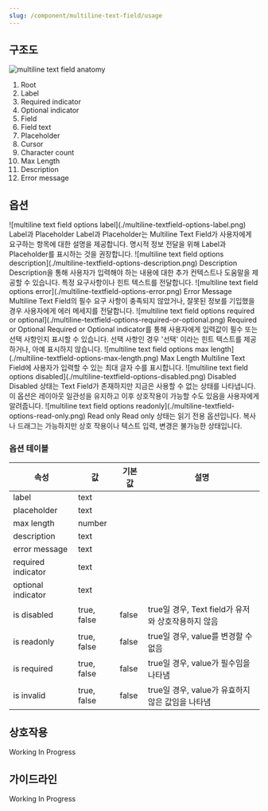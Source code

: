 ```yaml
---
slug: /component/multiline-text-field/usage
---
```


## 구조도

<Anatomy>![multiline text field anatomy](./anatomy.png)</Anatomy>

1. Root
2. Label
3. Required indicator
4. Optional indicator
5. Field
6. Field text
7. Placeholder
8. Cursor
9. Character count
10. Max Length
11. Description
12. Error message

## 옵션

<HalfCard>
  <HalfCardImageCell>
    ![multiline text field options
    label](./multiline-textfield-options-label.png)
  </HalfCardImageCell>
  <HalfCardDescriptionCell>
    <HalfCardDescriptionTitle>Label과 Placeholder</HalfCardDescriptionTitle>
    <HalfCardDescription>
      Label과 Placeholder는 Multiline Text Field가 사용자에게 요구하는 항목에
      대한 설명을 제공합니다. 명시적 정보 전달을 위해 Label과 Placeholder를
      표시하는 것을 권장합니다.
    </HalfCardDescription>
  </HalfCardDescriptionCell>
</HalfCard>

<HalfCard>
  <HalfCardImageCell>
    ![multiline text field options
    description](./multiline-textfield-options-description.png)
  </HalfCardImageCell>
  <HalfCardDescriptionCell>
    <HalfCardDescriptionTitle>Description</HalfCardDescriptionTitle>
    <HalfCardDescription>
      Description을 통해 사용자가 입력해야 하는 내용에 대한 추가 컨텍스트나
      도움말을 제공할 수 있습니다. 특정 요구사항이나 힌트 텍스트를 전달합니다.
    </HalfCardDescription>
  </HalfCardDescriptionCell>
</HalfCard>

<HalfCard>
  <HalfCardImageCell>
    ![multiline text field options
    error](./multiline-textfield-options-error.png)
  </HalfCardImageCell>
  <HalfCardDescriptionCell>
    <HalfCardDescriptionTitle>Error Message</HalfCardDescriptionTitle>
    <HalfCardDescription>
      Multiline Text Field의 필수 요구 사항이 충족되지 않았거나, 잘못된 정보를
      기입했을 경우 사용자에게 에러 메세지를 전달합니다.
    </HalfCardDescription>
  </HalfCardDescriptionCell>
</HalfCard>

<HalfCard>
  <HalfCardImageCell>
    ![multiline text field options required or
    optional](./multiline-textfield-options-required-or-optional.png)
  </HalfCardImageCell>
  <HalfCardDescriptionCell>
    <HalfCardDescriptionTitle>Required or Optional</HalfCardDescriptionTitle>
    <HalfCardDescription>
      Required or Optional indicator를 통해 사용자에게 입력값이 필수 또는 선택
      사항인지 표시할 수 있습니다. 선택 사항인 경우 '선택' 이라는 힌트 텍스트를
      제공하거나, 아예 표시하지 않습니다.
    </HalfCardDescription>
  </HalfCardDescriptionCell>
</HalfCard>

<HalfCard>
  <HalfCardImageCell>
    ![multiline text field options max
    length](./multiline-textfield-options-max-length.png)
  </HalfCardImageCell>
  <HalfCardDescriptionCell>
    <HalfCardDescriptionTitle>Max Length</HalfCardDescriptionTitle>
    <HalfCardDescription>
      Multiline Text Field에 사용자가 입력할 수 있는 최대 글자 수를 표시합니다.
    </HalfCardDescription>
  </HalfCardDescriptionCell>
</HalfCard>

<HalfCard>
  <HalfCardImageCell>
    ![multiline text field options
    disabled](./multiline-textfield-options-disabled.png)
  </HalfCardImageCell>
  <HalfCardDescriptionCell>
    <HalfCardDescriptionTitle>Disabled</HalfCardDescriptionTitle>
    <HalfCardDescription>
      Disabled 상태는 Text Field가 존재하지만 지금은 사용할 수 없는 상태를
      나타냅니다. 이 옵션은 레이아웃 일관성을 유지하고 이후 상호작용이 가능할
      수도 있음을 사용자에게 알려줍니다.
    </HalfCardDescription>
  </HalfCardDescriptionCell>
</HalfCard>

<HalfCard>
  <HalfCardImageCell>
    ![multiline text field options
    readonly](./multiline-textfield-options-read-only.png)
  </HalfCardImageCell>
  <HalfCardDescriptionCell>
    <HalfCardDescriptionTitle>Read only</HalfCardDescriptionTitle>
    <HalfCardDescription>
      Read only 상태는 읽기 전용 옵션입니다. 복사나 드래그는 가능하지만 상호
      작용이나 텍스트 입력, 변경은 불가능한 상태입니다.
    </HalfCardDescription>
  </HalfCardDescriptionCell>
</HalfCard>

<br />

### 옵션 테이블

| 속성               | 값          | 기본값 | 설명                                               |
| ------------------ | ----------- | ------ | -------------------------------------------------- |
| label              | text        |        |                                                    |
| placeholder        | text        |        |                                                    |
| max length         | number      |        |                                                    |
| description        | text        |        |                                                    |
| error message      | text        |        |                                                    |
| required indicator | text        |        |                                                    |
| optional indicator | text        |        |                                                    |
| is disabled        | true, false | false  | true일 경우, Text field가 유저와 상호작용하지 않음 |
| is readonly        | true, false | false  | true일 경우, value를 변경할 수 없음                |
| is required        | true, false | false  | true일 경우, value가 필수임을 나타냄               |
| is invalid         | true, false | false  | true일 경우, value가 유효하지 않은 값임을 나타냄   |

## 상호작용

Working In Progress

## 가이드라인

Working In Progress
